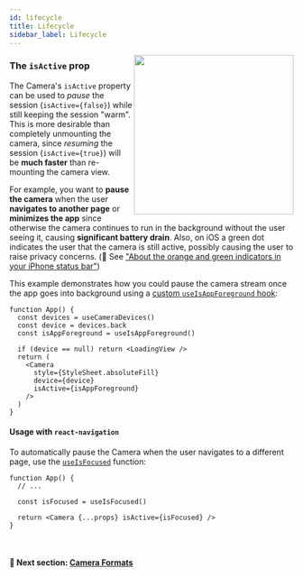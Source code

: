 ```yaml
---
id: lifecycle
title: Lifecycle
sidebar_label: Lifecycle
---
```



<div>
  <img align="right" width="283" src={useBaseUrl("img/example.png")} />
</div>

### The `isActive` prop

The Camera's `isActive` property can be used to _pause_ the session (`isActive={false}`) while still keeping the session "warm". This is more desirable than completely unmounting the camera, since _resuming_ the session (`isActive={true}`) will be **much faster** than re-mounting the camera view.

For example, you want to **pause the camera** when the user **navigates to another page** or **minimizes the app** since otherwise the camera continues to run in the background without the user seeing it, causing **significant battery drain**. Also, on iOS a green dot indicates the user that the camera is still active, possibly causing the user to raise privacy concerns. (🔗 See ["About the orange and green indicators in your iPhone status bar"](https://support.apple.com/en-us/HT211876))

This example demonstrates how you could pause the camera stream once the app goes into background using a [custom `useIsAppForeground` hook](https://github.com/mrousavy/react-native-vision-camera-old/blob/main/example/src/hooks/useIsForeground.ts):

```tsx
function App() {
  const devices = useCameraDevices()
  const device = devices.back
  const isAppForeground = useIsAppForeground()

  if (device == null) return <LoadingView />
  return (
    <Camera
      style={StyleSheet.absoluteFill}
      device={device}
      isActive={isAppForeground}
    />
  )
}
```

#### Usage with `react-navigation`

To automatically pause the Camera when the user navigates to a different page, use the [`useIsFocused`](https://reactnavigation.org/docs/use-is-focused/) function:

```tsx {4}
function App() {
  // ...

  const isFocused = useIsFocused()

  return <Camera {...props} isActive={isFocused} />
}
```

<br />

#### 🚀 Next section: [Camera Formats](formats)
